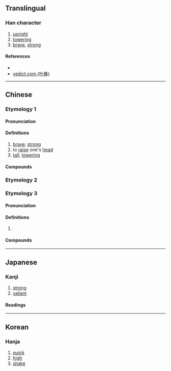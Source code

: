{{character info/new}}
==Translingual==

===Han character===
{{Han char|rn=9|rad=人|as=03|sn=5|four=28217|canj=OON|ids=⿰亻乞}}

# [[upright]]
# [[towering]]
# [[brave]], [[strong]]

====References====
* {{Han ref|kx=0093.070|dkj=00382|dj=0197.040|hdz=10114.050|uh=4EE1|ud=20193|bh=C968|bd=51560}}
* [http://yedict.com/htm/4E/4EE1.htm yedict.com (叶典)]

----

==Chinese==

===Etymology 1===
{{zh-forms|alt=㐹-brave, strong,圪-tall, towering}}

====Pronunciation====
{{zh-pron
|m=yì
|c=ngat6
|mc=y
|oc=y
|ma=
|cat=a,v
}}

====Definitions====
{{zh-hanzi}}

# [[brave]]; [[strong]]
# to [[raise]] one's [[head]]
# [[tall]]; [[towering]]

====Compounds====
{{zh-der|仡仡|仡立|仡勇|仡栗|仡然}}

===Etymology 2===
{{zh-see|𦨉|v}}

===Etymology 3===
{{zh-forms}}

====Pronunciation====
{{zh-pron
|m=gē
|c=gaak3
|ma=
|cat=n
}}

====Definitions====
{{zh-hanzi}}

# {{zh-only|仡佬}}

====Compounds====
{{zh-der|仡佬|仡佬族|仡佬語}}

----

==Japanese==

===Kanji===
{{ja-kanji|grade=|rs=人03}}

# [[strong]]
# [[valiant]]

====Readings====
{{ja-readings
|goon=こち, ごち
|kanon=きつ
|kun=いさ-まし.い
}}

----

==Korean==

===Hanja===
{{ko-hanja|hangeul=흘|rv=heul|mr=hŭl}}

# [[quick]]
# [[high]]
# [[shake]]